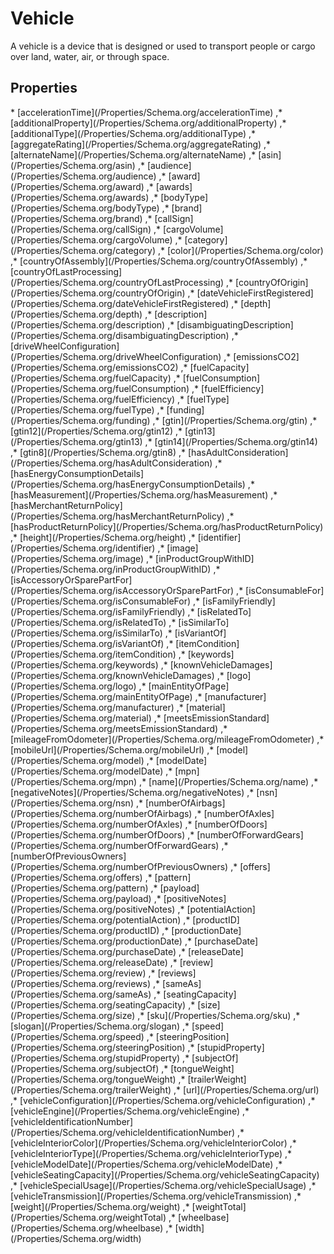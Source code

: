 
# Vehicle

A vehicle is a device that is designed or used to transport people or cargo over land, water, air, or through space.

## Properties

<Grid>
* [accelerationTime](/Properties/Schema.org/accelerationTime)
,* [additionalProperty](/Properties/Schema.org/additionalProperty)
,* [additionalType](/Properties/Schema.org/additionalType)
,* [aggregateRating](/Properties/Schema.org/aggregateRating)
,* [alternateName](/Properties/Schema.org/alternateName)
,* [asin](/Properties/Schema.org/asin)
,* [audience](/Properties/Schema.org/audience)
,* [award](/Properties/Schema.org/award)
,* [awards](/Properties/Schema.org/awards)
,* [bodyType](/Properties/Schema.org/bodyType)
,* [brand](/Properties/Schema.org/brand)
,* [callSign](/Properties/Schema.org/callSign)
,* [cargoVolume](/Properties/Schema.org/cargoVolume)
,* [category](/Properties/Schema.org/category)
,* [color](/Properties/Schema.org/color)
,* [countryOfAssembly](/Properties/Schema.org/countryOfAssembly)
,* [countryOfLastProcessing](/Properties/Schema.org/countryOfLastProcessing)
,* [countryOfOrigin](/Properties/Schema.org/countryOfOrigin)
,* [dateVehicleFirstRegistered](/Properties/Schema.org/dateVehicleFirstRegistered)
,* [depth](/Properties/Schema.org/depth)
,* [description](/Properties/Schema.org/description)
,* [disambiguatingDescription](/Properties/Schema.org/disambiguatingDescription)
,* [driveWheelConfiguration](/Properties/Schema.org/driveWheelConfiguration)
,* [emissionsCO2](/Properties/Schema.org/emissionsCO2)
,* [fuelCapacity](/Properties/Schema.org/fuelCapacity)
,* [fuelConsumption](/Properties/Schema.org/fuelConsumption)
,* [fuelEfficiency](/Properties/Schema.org/fuelEfficiency)
,* [fuelType](/Properties/Schema.org/fuelType)
,* [funding](/Properties/Schema.org/funding)
,* [gtin](/Properties/Schema.org/gtin)
,* [gtin12](/Properties/Schema.org/gtin12)
,* [gtin13](/Properties/Schema.org/gtin13)
,* [gtin14](/Properties/Schema.org/gtin14)
,* [gtin8](/Properties/Schema.org/gtin8)
,* [hasAdultConsideration](/Properties/Schema.org/hasAdultConsideration)
,* [hasEnergyConsumptionDetails](/Properties/Schema.org/hasEnergyConsumptionDetails)
,* [hasMeasurement](/Properties/Schema.org/hasMeasurement)
,* [hasMerchantReturnPolicy](/Properties/Schema.org/hasMerchantReturnPolicy)
,* [hasProductReturnPolicy](/Properties/Schema.org/hasProductReturnPolicy)
,* [height](/Properties/Schema.org/height)
,* [identifier](/Properties/Schema.org/identifier)
,* [image](/Properties/Schema.org/image)
,* [inProductGroupWithID](/Properties/Schema.org/inProductGroupWithID)
,* [isAccessoryOrSparePartFor](/Properties/Schema.org/isAccessoryOrSparePartFor)
,* [isConsumableFor](/Properties/Schema.org/isConsumableFor)
,* [isFamilyFriendly](/Properties/Schema.org/isFamilyFriendly)
,* [isRelatedTo](/Properties/Schema.org/isRelatedTo)
,* [isSimilarTo](/Properties/Schema.org/isSimilarTo)
,* [isVariantOf](/Properties/Schema.org/isVariantOf)
,* [itemCondition](/Properties/Schema.org/itemCondition)
,* [keywords](/Properties/Schema.org/keywords)
,* [knownVehicleDamages](/Properties/Schema.org/knownVehicleDamages)
,* [logo](/Properties/Schema.org/logo)
,* [mainEntityOfPage](/Properties/Schema.org/mainEntityOfPage)
,* [manufacturer](/Properties/Schema.org/manufacturer)
,* [material](/Properties/Schema.org/material)
,* [meetsEmissionStandard](/Properties/Schema.org/meetsEmissionStandard)
,* [mileageFromOdometer](/Properties/Schema.org/mileageFromOdometer)
,* [mobileUrl](/Properties/Schema.org/mobileUrl)
,* [model](/Properties/Schema.org/model)
,* [modelDate](/Properties/Schema.org/modelDate)
,* [mpn](/Properties/Schema.org/mpn)
,* [name](/Properties/Schema.org/name)
,* [negativeNotes](/Properties/Schema.org/negativeNotes)
,* [nsn](/Properties/Schema.org/nsn)
,* [numberOfAirbags](/Properties/Schema.org/numberOfAirbags)
,* [numberOfAxles](/Properties/Schema.org/numberOfAxles)
,* [numberOfDoors](/Properties/Schema.org/numberOfDoors)
,* [numberOfForwardGears](/Properties/Schema.org/numberOfForwardGears)
,* [numberOfPreviousOwners](/Properties/Schema.org/numberOfPreviousOwners)
,* [offers](/Properties/Schema.org/offers)
,* [pattern](/Properties/Schema.org/pattern)
,* [payload](/Properties/Schema.org/payload)
,* [positiveNotes](/Properties/Schema.org/positiveNotes)
,* [potentialAction](/Properties/Schema.org/potentialAction)
,* [productID](/Properties/Schema.org/productID)
,* [productionDate](/Properties/Schema.org/productionDate)
,* [purchaseDate](/Properties/Schema.org/purchaseDate)
,* [releaseDate](/Properties/Schema.org/releaseDate)
,* [review](/Properties/Schema.org/review)
,* [reviews](/Properties/Schema.org/reviews)
,* [sameAs](/Properties/Schema.org/sameAs)
,* [seatingCapacity](/Properties/Schema.org/seatingCapacity)
,* [size](/Properties/Schema.org/size)
,* [sku](/Properties/Schema.org/sku)
,* [slogan](/Properties/Schema.org/slogan)
,* [speed](/Properties/Schema.org/speed)
,* [steeringPosition](/Properties/Schema.org/steeringPosition)
,* [stupidProperty](/Properties/Schema.org/stupidProperty)
,* [subjectOf](/Properties/Schema.org/subjectOf)
,* [tongueWeight](/Properties/Schema.org/tongueWeight)
,* [trailerWeight](/Properties/Schema.org/trailerWeight)
,* [url](/Properties/Schema.org/url)
,* [vehicleConfiguration](/Properties/Schema.org/vehicleConfiguration)
,* [vehicleEngine](/Properties/Schema.org/vehicleEngine)
,* [vehicleIdentificationNumber](/Properties/Schema.org/vehicleIdentificationNumber)
,* [vehicleInteriorColor](/Properties/Schema.org/vehicleInteriorColor)
,* [vehicleInteriorType](/Properties/Schema.org/vehicleInteriorType)
,* [vehicleModelDate](/Properties/Schema.org/vehicleModelDate)
,* [vehicleSeatingCapacity](/Properties/Schema.org/vehicleSeatingCapacity)
,* [vehicleSpecialUsage](/Properties/Schema.org/vehicleSpecialUsage)
,* [vehicleTransmission](/Properties/Schema.org/vehicleTransmission)
,* [weight](/Properties/Schema.org/weight)
,* [weightTotal](/Properties/Schema.org/weightTotal)
,* [wheelbase](/Properties/Schema.org/wheelbase)
,* [width](/Properties/Schema.org/width)

</Grid>

